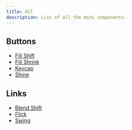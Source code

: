 ```yaml
---
title: All
description: List of all the mini components.
---
```


## Buttons

- [Fill Shift](/docs/mini/buttons/fill-shift)
- [Fill Shrink](/docs/mini/buttons/fill-shrink)
- [Keycap](/docs/mini/buttons/keycap)
- [Shine](/docs/mini/buttons/shine)

## Links

- [Blend Shift](/docs/mini/links/blend-shift)
- [Flick](/docs/mini/links/flick)
- [Swing](/docs/mini/links/swing)
